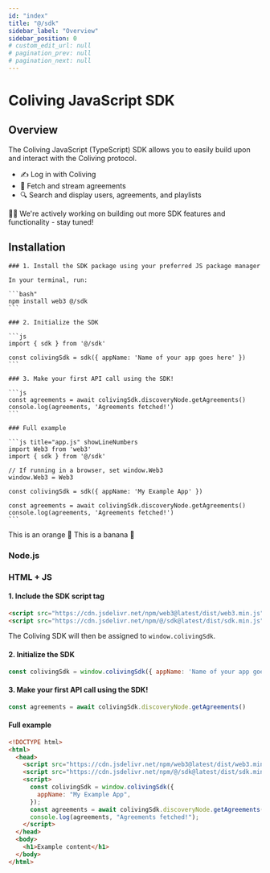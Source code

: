```yaml
---
id: "index"
title: "@/sdk"
sidebar_label: "Overview"
sidebar_position: 0
# custom_edit_url: null
# pagination_prev: null
# pagination_next: null
---
```



# Coliving JavaScript SDK

## Overview

The Coliving JavaScript (TypeScript) SDK allows you to easily build upon and interact with the Coliving protocol.
- ✍️ Log in with Coliving
- 🎵 Fetch and stream agreements
- 🔍 Search and display users, agreements, and playlists

👷‍♀️ We're actively working on building out more SDK features and functionality - stay tuned!

## Installation

<Tabs>
  <TabItem value="Node.js" label="Node.js" default>
  
    ### 1. Install the SDK package using your preferred JS package manager

    In your terminal, run:

    ```bash"
    npm install web3 @/sdk
    ```

    ### 2. Initialize the SDK

    ```js
    import { sdk } from '@/sdk'

    const colivingSdk = sdk({ appName: 'Name of your app goes here' })
    ```

    ### 3. Make your first API call using the SDK!

    ```js
    const agreements = await colivingSdk.discoveryNode.getAgreements()
    console.log(agreements, 'Agreements fetched!')
    ```

    ### Full example

    ```js title="app.js" showLineNumbers
    import Web3 from 'web3'
    import { sdk } from '@/sdk'

    // If running in a browser, set window.Web3
    window.Web3 = Web3

    const colivingSdk = sdk({ appName: 'My Example App' })

    const agreements = await colivingSdk.discoveryNode.getAgreements()
    console.log(agreements, 'Agreements fetched!')
    ```

  </TabItem>
  <TabItem value="orange" label="Orange">
    This is an orange 🍊
  </TabItem>
  <TabItem value="banana" label="Banana">
    This is a banana 🍌
  </TabItem>
</Tabs>

### Node.js



### HTML + JS

#### 1. Include the SDK script tag

```html
<script src="https://cdn.jsdelivr.net/npm/web3@latest/dist/web3.min.js"></script>
<script src="https://cdn.jsdelivr.net/npm/@/sdk@latest/dist/sdk.min.js"></script>
```

The Coliving SDK will then be assigned to `window.colivingSdk`.

#### 2. Initialize the SDK

```js
const colivingSdk = window.colivingSdk({ appName: 'Name of your app goes here' })
```

#### 3. Make your first API call using the SDK!

```js
const agreements = await colivingSdk.discoveryNode.getAgreements()
```

#### Full example

```html title="index.html" showLineNumbers
<!DOCTYPE html>
<html>
  <head>
    <script src="https://cdn.jsdelivr.net/npm/web3@latest/dist/web3.min.js"></script>
    <script src="https://cdn.jsdelivr.net/npm/@/sdk@latest/dist/sdk.min.js"></script>
    <script>
      const colivingSdk = window.colivingSdk({
        appName: "My Example App",
      });
      const agreements = await colivingSdk.discoveryNode.getAgreements();
      console.log(agreements, "Agreements fetched!");
    </script>
  </head>
  <body>
    <h1>Example content</h1>
  </body>
</html>
```
